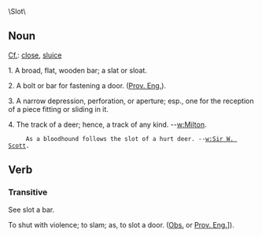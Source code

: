 \Slot\

==Noun==
[[Cf.]]: [[close]], [[sluice]]

1. A broad, flat, wooden bar; a slat or sloat.

2. A bolt or bar for fastening a door. ([[Prov. Eng.]]).

3. A narrow depression, perforation, or aperture; esp., one for the reception of a piece fitting or sliding in it.

4. The track of a deer; hence, a track of any kind. --[[w:Milton]].

      As a bloodhound follows the slot of a hurt deer. --[[w:Sir W. Scott]].

==Verb==

===Transitive===
See slot a bar.

To shut with violence; to slam; as, to slot a door. ([[Obs.]] or
[[Prov. Eng.]]]).
